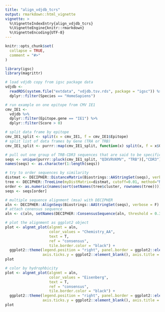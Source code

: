 ```yaml
---
title: "align_vdjdb_tcrs"
output: rmarkdown::html_vignette
vignette: >
  %\VignetteIndexEntry{align_vdjdb_tcrs}
  %\VignetteEngine{knitr::rmarkdown}
  %\VignetteEncoding{UTF-8}
---
```


```r
knitr::opts_chunk$set(
  collapse = TRUE,
  comment = "#>"
)
```

```r
library(igsc)
library(magrittr)

# load vdjdb copy from igsc package data
vdjdb <-
  readRDS(system.file("extdata", "vdjdb.tsv.rds", package = "igsc")) %>%
  dplyr::filter(Species == "HomoSapiens")

# run example on one epitope from CMV IE1
cmv_IE1 <-
  vdjdb %>%
  dplyr::filter(Epitope.gene == "IE1") %>%
  dplyr::filter(Score > 0)

# split data frame by epitope
cmv_IE1_split <- split(x = cmv_IE1, f = cmv_IE1$Epitope)
# split list of data frames by Gene (TRA or TRB)
cmv_IE1_split <- purrr::map(cmv_IE1_split, function(x) split(x, f = x$Gene))

# pull out one group of TRB-CDR3 sequences that are said to be specific for QIKVRVKMV
seqs <- unique(purrr::pluck(cmv_IE1_split, "QIKVRVKMV", "TRB")[,"CDR3"])
names(seqs) <- as.character(1:length(seqs))

# try to order sequences by similarity
distmat <- DECIPHER::DistanceMatrix(Biostrings::AAStringSet(seqs), verbose = F)
tree <- DECIPHER::TreeLine(myDistMatrix=distmat, cutoff=0.01, method="NJ", showPlot=F, type = "clusters", verbose = F)
order <- as.numeric(names(sort(setNames(tree$cluster, rownames(tree)))))
seqs <- seqs[order]

# multiple sequence alignment (msa) with DECIPHER
aln <- DECIPHER::AlignSeqs(Biostrings::AAStringSet(seqs), verbose = F)
# attach conensus sequence
aln <- c(aln, setNames(DECIPHER::ConsensusSequence(aln, threshold = 0.3), "consensus"))
```

````r
# plot the alignment as ggplot2 object
plot <- algnmt_plot(algnmt = aln,
                    color_values = "Chemistry_AA",
                    text = T,
                    ref = "consensus",
                    tile.border.color = "black") +
  ggplot2::theme(legend.position = "right", panel.border = ggplot2::element_blank(),
                 axis.ticks.y = ggplot2::element_blank(), axis.title = ggplot2::element_blank())
plot
````


````r
# color by hydrophbicity
plot <- algnmt_plot(algnmt = aln,
                    color_values = "Eisenberg",
                    text = T,
                    ref = "consensus",
                    tile.border.color = "black") +
  ggplot2::theme(legend.position = "right", panel.border = ggplot2::element_blank(),
                 axis.ticks.y = ggplot2::element_blank(), axis.title = ggplot2::element_blank())
plot
````
